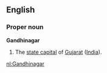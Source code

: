 ==English==
===Proper noun===
'''Gandhinagar'''
#The [[state capital]] of [[Gujarat]] ([[India]]).

[[nl:Gandhinagar]]